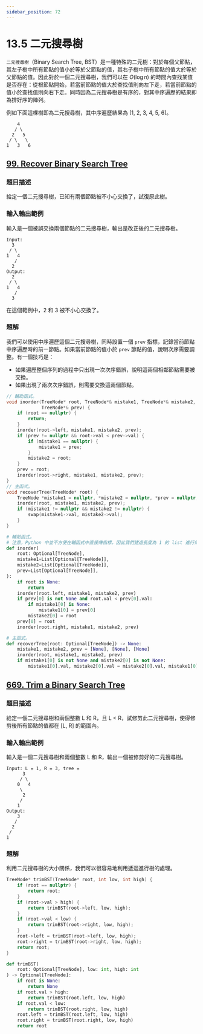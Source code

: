```yaml
---
sidebar_position: 72
---
```


# 13.5 二元搜尋樹

`二元搜尋樹`（Binary Search Tree, BST）是一種特殊的二元樹：對於每個父節點，其左子樹中所有節點的值小於等於父節點的值，其右子樹中所有節點的值大於等於父節點的值。因此對於一個二元搜尋樹，我們可以在 $O(\log n)$ 的時間內查找某值是否存在：從根節點開始，若當前節點的值大於查找值則向左下走，若當前節點的值小於查找值則向右下走。同時因為二元搜尋樹是有序的，對其中序遍歷的結果即為排好序的陣列。

例如下面這棵樹即為二元搜尋樹，其中序遍歷結果為 [1, 2, 3, 4, 5, 6]。

```
    4
   / \
  2   5
 / \   \
1   3   6
```

## [99. Recover Binary Search Tree](https://leetcode.com/problems/recover-binary-search-tree/)

### 題目描述

給定一個二元搜尋樹，已知有兩個節點被不小心交換了，試復原此樹。

### 輸入輸出範例

輸入是一個被誤交換兩個節點的二元搜尋樹，輸出是改正後的二元搜尋樹。

```
Input:
  3
 / \
1   4
   /
  2
Output:
  2
 / \
1   4
   /
  3
```

在這個範例中，2 和 3 被不小心交換了。

### 題解

我們可以使用中序遍歷這個二元搜尋樹，同時設置一個 `prev` 指標，記錄當前節點中序遍歷時的前一節點。如果當前節點的值小於 `prev` 節點的值，說明次序需要調整。有一個技巧是：

- 如果遍歷整個序列的過程中只出現一次次序錯誤，說明這兩個相鄰節點需要被交換。
- 如果出現了兩次次序錯誤，則需要交換這兩個節點。


<Tabs>
<TabItem value="cpp" label="C++">

```cpp
// 輔助函式。
void inorder(TreeNode* root, TreeNode*& mistake1, TreeNode*& mistake2,
             TreeNode*& prev) {
    if (root == nullptr) {
        return;
    }
    inorder(root->left, mistake1, mistake2, prev);
    if (prev != nullptr && root->val < prev->val) {
        if (mistake1 == nullptr) {
            mistake1 = prev;
        }
        mistake2 = root;
    }
    prev = root;
    inorder(root->right, mistake1, mistake2, prev);
}
// 主函式。
void recoverTree(TreeNode* root) {
    TreeNode *mistake1 = nullptr, *mistake2 = nullptr, *prev = nullptr;
    inorder(root, mistake1, mistake2, prev);
    if (mistake1 != nullptr && mistake2 != nullptr) {
        swap(mistake1->val, mistake2->val);
    }
}
```

</TabItem>
<TabItem value="py" label="Python">

```py
# 輔助函式。
# 注意，Python 中並不方便在輔函式中直接傳指標，因此我們建造長度為 1 的 list 進行傳引用。
def inorder(
    root: Optional[TreeNode],
    mistake1=List[Optional[TreeNode]],
    mistake2=List[Optional[TreeNode]],
    prev=List[Optional[TreeNode]],
):
    if root is None:
        return
    inorder(root.left, mistake1, mistake2, prev)
    if prev[0] is not None and root.val < prev[0].val:
        if mistake1[0] is None:
            mistake1[0] = prev[0]
        mistake2[0] = root
    prev[0] = root
    inorder(root.right, mistake1, mistake2, prev)

# 主函式。
def recoverTree(root: Optional[TreeNode]) -> None:
    mistake1, mistake2, prev = [None], [None], [None]
    inorder(root, mistake1, mistake2, prev)
    if mistake1[0] is not None and mistake2[0] is not None:
        mistake1[0].val, mistake2[0].val = mistake2[0].val, mistake1[0].val
```

</TabItem>

</Tabs>

## [669. Trim a Binary Search Tree](https://leetcode.com/problems/trim-a-binary-search-tree/)

### 題目描述

給定一個二元搜尋樹和兩個整數 L 和 R，且 L < R，試修剪此二元搜尋樹，使得修剪後所有節點的值都在 [L, R] 的範圍內。

### 輸入輸出範例

輸入是一個二元搜尋樹和兩個整數 L 和 R，輸出一個被修剪好的二元搜尋樹。

```
Input: L = 1, R = 3, tree =
      3
     / \
    0   4
     \
      2
     /
    1
Output:
    3
   /
  2
 /
1
```

### 題解

利用二元搜尋樹的大小關係，我們可以很容易地利用遞迴進行樹的處理。

<Tabs>
<TabItem value="cpp" label="C++">

```cpp
TreeNode* trimBST(TreeNode* root, int low, int high) {
    if (root == nullptr) {
        return root;
    }
    if (root->val > high) {
        return trimBST(root->left, low, high);
    }
    if (root->val < low) {
        return trimBST(root->right, low, high);
    }
    root->left = trimBST(root->left, low, high);
    root->right = trimBST(root->right, low, high);
    return root;
}
```

</TabItem>
<TabItem value="py" label="Python">

```py
def trimBST(
    root: Optional[TreeNode], low: int, high: int
) -> Optional[TreeNode]:
    if root is None:
        return None
    if root.val > high:
        return trimBST(root.left, low, high)
    if root.val < low:
        return trimBST(root.right, low, high)
    root.left = trimBST(root.left, low, high)
    root.right = trimBST(root.right, low, high)
    return root
```

</TabItem>

</Tabs>